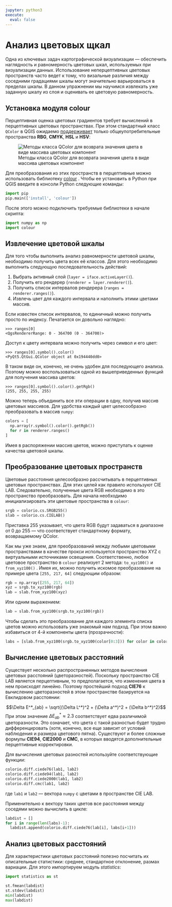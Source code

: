 ```yaml
---
jupyter: python3
execute:
  eval: false
---
```


# Анализ цветовых щкал

Одна из ключевых задач картографической визуализации --- обеспечить наглядность и равномерность цветовых шкал, используемых при визуализации данных. Использование неперцептивных цветовых пространств часто ведет к тому, что визальные различия между соседними градациями шкалы могут значительно варьироваться в пределах шкалы. В данном упражнении мы научимся извлекать уже заданную шкалу из слоя и оценивать ее цветовую равномерность.

## Установка модуля colour

Перцептивная оценка цветовых градиентов требует вычислений в перцептивных цветовых пространствах. При этом стандартный класс `QColor` в QGIS ожидаемо [поддерживает](https://doc.qt.io/qtforpython-5/PySide2/QtGui/QColor.html) только общеупотребительные пространства **RBG**, **CMYK**, **HSL** и **HSV**:

![Методы класса QColor для возврата значения цвета в виде массива цветовых компонент](images/paste-83DE56B6.png)

Для преобразования из этих пространств в перцептивные можно использовать библиотеку [colour](https://colour.readthedocs.io/en/develop/index.html) . Чтобы ее установить в Python при QGIS введите в консоли Python следующие команды:

```python
import pip
pip.main(['install', 'colour'])
```

После этого можно подключить требуемые библиотеки в начале скрипта:

```python
import numpy as np
import colour
```

## Извлечение цветовой шкалы

Для того чтобы выполнить анализ равномерности цветовой шкалы, необходимо получить цвета всех её классов. Для этого необходимо выполнить следующую последовательность действий:

1.  Выбрать активный слой (`layer = iface.activeLayer()`).
2.  Получить его рендерер (`renderer = layer.renderer()`).
3.  Получить список интервалов рендерера (`ranges = renderer.ranges()`).
4.  Извлечь цвет для каждого интервала и наполнить этими цветами массив.

Если известен список интервалов, то единичный можно получить просто по индексу. Печатается он довольно наглядно:

```
>>> ranges[0]
<QgsRendererRange: 0 - 364700 (0 - 364700)>
```

Доступ к цвету интервала можно получить через символ и его цвет:

```
>>> ranges[0].symbol().color()
<PyQt5.QtGui.QColor object at 0x194440dd0>
```

В таком виде он, конечно, не очень удобен для последующего анализа. Поэтому можно воспользоваться одной из вышеприведенных функций для получения массива цветов:

```
>>> ranges[0].symbol().color().getRgb()
(255, 255, 255, 255)
```

Можно теперь объединить все эти операции в одну, получив массив цветовых массивов. Для удобства каждый цвет целесообразно преобразовать в массив `numpy`:

```python
colors = [
  np.array(r.symbol().color().getRgb())
  for r in renderer.ranges()
]
```

Имея в распоряжении массив цветов, можно приступать к оценке качества цветовой шкалы.

## Преобразование цветовых пространств

Цветовые расстояния целесообразно рассчитывать в перцептивных цветовых пространствах. Для этих целей как правило используют CIE LAB. Следовательно, полученные цвета RGB необходимо в это пространство преобразовать. Для начала необходимо инициализировать эти цветовые пространства в `colour`:

```python
srgb = colorio.cs.SRGB255()
slab = colorio.cs.CIELAB()
```

Приставка 255 указывает, что цвета RGB будут задаваться в диапазоне от 0 до 255 --- что соответствует стандартному формату, возвращаемому QColor.

Как мы уже знаем, для преобразований между любыми цветовыми пространствами в качестве прокси используется пространство XYZ с виртуальными источниками освещения. Соответственно, любое цветовое пространство в `colour` реализует 2 метода: `to_xyz100()` и `from_xyz100()` . Имея их, можно получить искомое преобразование на примере цвета `[255, 217, 64]` следующим образом:

```python
rgb = np.array([255, 217, 64])
xyz = srgb.to_xyz100(rgb)
lab = slab.from_xyz100(xyz)
```

Или одним выражением:

```python
lab = slab.from_xyz100(srgb.to_xyz100(rgb))
```

Чтобы сделать это преобразование для каждого элемента списка цветов можно использовать уже знакомый нам подход. При этом важно избавиться от 4-й компоненты цвета (прозрачности):

```python
labs = [slab.from_xyz100(srgb.to_xyz100(color[0:3])) for color in colors]
```

## Вычисление цветовых расстояний

Существует несколько распространенных методов вычисления цветовых расстояний (цветоразностей). Поскольку пространство CIE LAB является перцептивным, то предполагается, что изменения цвета в нем происходят линейно. Поэтому простейший подход __CIE76__ к вычислению цветоразностей в этом пространстве базируется на Евклидовом расстоянии:

$$\Delta E^*_{ab} = \sqrt{(\Delta L^*)^2 + (\Delta a^*)^2 + (\Delta b^*)^2}$$
При этом значение $\Delta E^*_{ab} \approx 2.3$ соответствует едва различимой цветоразности. Это означает, что цвета с такой разностью будет трудно дифференцировать (хотя, конечно, все еще зависит от условий наблюдения и размера цветового пятна). Существуют и более сложные формулы __CIE94__, __CIE2000__ и __CMC__, в которых вводятся дополнительные перцептивные корректировки. 

Для вычисления цветовых разностей используйте соответствующие функции:
```python
colorio.diff.ciede76(lab1, lab2)
colorio.diff.ciede94(lab1, lab2)
colorio.diff.ciede2000(lab1, lab2)
colorio.diff.cmc(lab1, lab2)
```

где `lab1` и `lab2` — вектора `numpy` с цветами в пространстве CIE LAB.

Применительно к вектору таких цветов все расстояния между соседями можно вычислить в цикле:
```python
labdist = []
for i in range(len(labs)-1):
  labdist.append(colorio.diff.ciede76(lab[i], labs[i+1]))
```

## Анализ цветовых расстояний

Для характеристики цветовых расстояний полезно посчитать их описательные статистики: среднее, стандартное отклонение, размах вариации. Для этого импортируем модуль _statistics_:
```python
import statistics as st

st.fmean(labdist)
st.stdev(labdist)
min(labdist)
max(labdist)
```